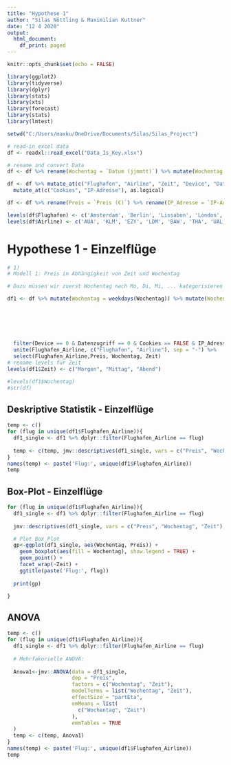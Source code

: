 ```yaml
---
title: "Hypothese 1"
author: "Silas Nöttling & Maximilian Kuttner"
date: "12 4 2020"
output:
  html_document:
    df_print: paged
---
```


```r
knitr::opts_chunk$set(echo = FALSE)
```

```r
library(ggplot2)
library(tidyverse)
library(dplyr)
library(stats)
library(xts)
library(forecast)
library(stats)
library(lmtest)
```

```r
setwd("C:/Users/maxku/OneDrive/Documents/Silas/Silas_Project")
```

```r
# read-in excel data
df <- readxl::read_excel("Data_Is_Key.xlsx")
```

```r
# rename and convert Data
df <- df %>% rename(Wochentag = `Datum (jjmmtt)`) %>% mutate(Wochentag = as.Date(Wochentag, format = "%y%m%d"))

df <- df %>% mutate_at(c("Flughafen", "Airline", "Zeit", "Device", "Datenzugriff"), as.factor) %>% 
  mutate_at(c("Cookies", "IP-Adresse"), as.logical)

df <- df %>% rename(Preis = `Preis (€)`) %>% rename(IP_Adresse = `IP-Adresse`)

levels(df$Flughafen) <- c('Amsterdam', 'Berlin', 'Lissabon', 'London', 'Bangkok', 'New York', 'Tokio')
levels(df$Airline) <- c('AUA', 'KLM', 'EZY', 'LDM', 'BAW', 'THA', 'UAL', 'ANA')

```

# Hypothese 1 - Einzelflüge
```r
# 1)
# Modell 1: Preis in Abhängigkeit von Zeit und Wochentag

# Dazu müssen wir zuerst Wochentag nach Mo, Di, Mi, ... kategorisieren

df1 <- df %>% mutate(Wochentag = weekdays(Wochentag)) %>% mutate(Wochentag = factor(Wochentag, levels = c("Montag",
                                                                                          "Dienstag",
                                                                                          "Mittwoch",
                                                                                          "Donnerstag",
                                                                                          "Freitag",
                                                                                          "Samstag",
                                                                                          "Sonntag"))) %>%
  filter(Device == 0 & Datenzugriff == 0 & Cookies == FALSE & IP_Adresse == FALSE) %>% 
  unite(Flughafen_Airline, c("Flughafen", "Airline"), sep = "-") %>% 
  select(Flughafen_Airline,Preis, Wochentag, Zeit) 
# rename levels für Zeit
levels(df1$Zeit) <- c("Morgen", "Mittag", "Abend")

#levels(df1$Wochentag)
#str(df)
```

## Deskriptive Statistik - Einzelflüge
````r
temp <- c()
for (flug in unique(df1$Flughafen_Airline)){
  df1_single <- df1 %>% dplyr::filter(Flughafen_Airline == flug)
  
  temp <- c(temp, jmv::descriptives(df1_single, vars = c("Preis", "Wochentag", "Zeit"), sd = TRUE, missing = TRUE, freq = TRUE))
}
names(temp) <- paste('Flug:', unique(df1$Flughafen_Airline))
temp
````


## Box-Plot - Einzelflüge
````r

for (flug in unique(df1$Flughafen_Airline)){
  df1_single <- df1 %>% dplyr::filter(Flughafen_Airline == flug)
  
  jmv::descriptives(df1_single, vars = c("Preis", "Wochentag", "Zeit"), sd = TRUE, missing = TRUE, freq = F)

  # Plot Box_Plot
  gp<-ggplot(df1_single, aes(Wochentag, Preis)) +
    geom_boxplot(aes(fill = Wochentag), show.legend = TRUE) +
    geom_point() +
    facet_wrap(~Zeit) +
    ggtitle(paste('Flug:', flug))
  
  print(gp)

}

````

## ANOVA
````r
temp <- c()
for (flug in unique(df1$Flughafen_Airline)){
  df1_single <- df1 %>% dplyr::filter(Flughafen_Airline == flug)
  
  # Mehrfakorielle ANOVA:
  
  Anova1<-jmv::ANOVA(data = df1_single, 
                     dep = "Preis",
                     factors = c("Wochentag", "Zeit"),
                     modelTerms = list("Wochentag", "Zeit"),
                     effectSize = "partEta",
                     emMeans = list(
                       c("Wochentag", "Zeit")
                     ),
                     emmTables = TRUE
  )
  temp <- c(temp, Anova1)
}
names(temp) <- paste('Flug:', unique(df1$Flughafen_Airline))
temp
````
